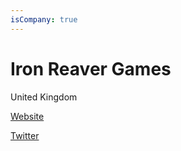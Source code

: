 ```yaml
---
isCompany: true
---
```


# Iron Reaver Games

<Location>

United Kingdom

</Location>



<Website>

[Website](http://ironreavergames.blogspot.com/)

[Twitter](https://twitter.com/IronReaverGames)

</Website>
